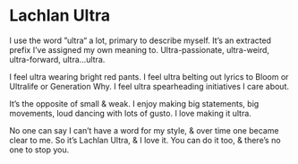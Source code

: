 # Lachlan Ultra

I use the word ”ultra“ a lot, primary to describe myself. It’s an extracted prefix I’ve assigned my own meaning to. Ultra-passionate, ultra-weird, ultra-forward, ultra…ultra.

I feel ultra wearing bright red pants. I feel ultra belting out lyrics to Bloom or Ultralife or Generation Why. I feel ultra spearheading initiatives I care about.

It’s the opposite of small & weak. I enjoy making big statements, big movements, loud dancing with lots of gusto. I love making it ultra.

No one can say I can’t have a word for my style, & over time one became clear to me. So it’s Lachlan Ultra, & I love it. You can do it too, & there’s no one to stop you.

